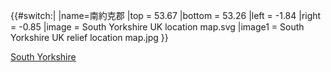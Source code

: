 {{#switch:{{{1}}}|
|name=南約克郡
|top    = 53.67
|bottom = 53.26
|left   = -1.84
|right  = -0.85
|image  = South Yorkshire UK location map.svg
|image1 = South Yorkshire UK relief location map.jpg
}}<noinclude>{{Location map/Info|South Yorkshire}}
{{Documentation}}
[[Category:英格蘭地理位置圖模板|South Yorkshire]]</noinclude>